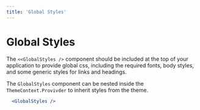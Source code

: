 ```yaml
---
title: 'Global Styles'
---
```


# Global Styles

The `<<GlobalStyles />` component should be included at the top of your application to provide global css, including the required fonts,
body styles, and some generic styles for links and headings.  

The `GlobalStyles` component can be nested inside the `ThemeContext.Provivder` to inherit styles from the theme.

```.jsx
  <GlobalStyles />
```
